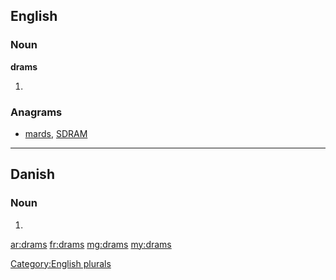 ==English==

===Noun===
'''drams'''

# {{plural of|dram}}

===Anagrams===
* [[mards#English|mards]], [[SDRAM#English|SDRAM]]

[[Category:English plurals]]

----

==Danish==

===Noun===
{{head|da|noun form|g=c}}

# {{form of|genitive singular indefinite|dram|lang=da}}

[[ar:drams]]
[[fr:drams]]
[[mg:drams]]
[[my:drams]]